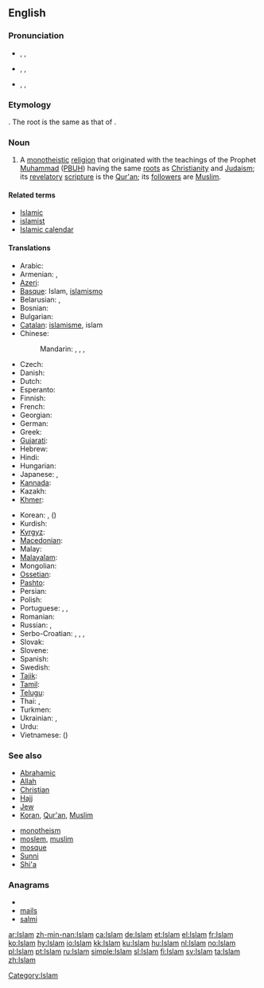 {{also|islam|islám}}
==English==

===Pronunciation===
* {{enPR|ĭs-läm'}}, {{IPA|/ɪsˈlɑːm/}}, {{SAMPA|/Is"lA:m/}}
* {{enPR|ĭz-läm'}}, {{IPA|/ɪzˈlɑːm/}}, {{SAMPA|/Iz"lA:m/}}
* {{enPR|ĭz'lăm}}, {{IPA|/ˈɪzlæm/}}, {{SAMPA|/"Izl{m/}}

===Etymology===
{{etyl|ar}} {{term|اسلام|إسْلام|sc=Arab|tr=‘islām|submission (to the will of God)|lang=ar}}. The root is the same as that of {{term|سلام|سَلام|sc=Arab|tr=salām||peace|lang=ar}}.

===Noun===
{{en-noun|-}}
{{wikipedia}}

# A [[monotheistic]] [[religion]] that originated with the teachings of the Prophet [[Muhammad]] ([[PBUH]]) having the same [[root]]s as [[Christianity]] and [[Judaism]]; its [[revelatory]] [[scripture]] is the [[Qur'an]]; its [[follower]]s are [[Muslim]].

====Related terms====
* [[Islamic]]
* [[islamist]]
* [[Islamic calendar]]

====Translations====
{{trans-top|religion}}
* Arabic: {{t|ar|إسلام|m|tr='islaam|sc=Arab}}
* Armenian: {{t-|hy|իսլամ|tr=islam}}, {{t-|hy|մահմեդականություն|tr=mahmedakanut'yun}}
* [[Azeri]]: {{t-|az|islam|xs=Azeri}}
* [[Basque]]: Islam, [[islamismo]]
* Belarusian: {{t|be|іслам|m|tr=islám|sc=Cyrl}},  {{t|be|мусульманства|n|tr=musul’mánstva|sc=Cyrl}}
* Bosnian: {{t-|bs|islam|m}}
* Bulgarian: {{t|bg|ислям|m|tr=isljám|sc=Cyrl}}
* [[Catalan]]: [[islamisme]], islam
* Chinese:
*: Mandarin: {{t|zh|回教|tr=Huí-jiào|sc=Hani}},  {{t|zh|伊斯蘭教|sc=Hani}},  {{t|zh|伊斯兰教|tr=Yīsīlán-jiào|sc=Hani}},  {{t|zh|清真教|tr=Qīngzhēn-jiào|sc=Hani}}
* Czech: {{t+|cs|islám|m}}
* Danish: {{t-|da|islam}}
* Dutch: {{t+|nl|islam|m}}
* Esperanto: {{t-|eo|islamo|xs=Esperanto}}
* Finnish: {{t+|fi|islam}}
* French: {{t+|fr|Islam|m}}
* Georgian: {{t-|ka|ისლამი|tr=islami|sc=Geor|xs=Georgian}}
* German: {{t+|de|Islam|m}}
* Greek: {{t|el|Ισλάμ|n|tr=Islám|sc=Grek}}
* [[Gujarati]]: {{t|gu|ઇસ્લામ|tr=islām|sc=Gujr}}
* Hebrew: {{t|he|איסלאם|m|tr=islám|sc=Hebr}}
* Hindi: {{t-|hi|इस्लाम|tr=islām|xs=Hindi}}
* Hungarian: {{t+|hu|iszlám}}
* Japanese: {{t|ja|イスラム教|tr=イスラムきょう, Isuramu-kyō|sc=Jpan}},  {{t|ja|回教|tr=かいきょう, Kai-kyō|sc=Jpan}}
* [[Kannada]]: {{t|kn|ಇಸ್ಲಾಂ|sc=Knda}}
* Kazakh: {{t|kk|Исләм|tr=Isləm|sc=Cyrl}}
* [[Khmer]]: {{t|km|សាសនាឥស្លាម|sc=Khmr}}
{{trans-mid}}
* Korean: {{t|ko|이슬람교|tr=Iseullam-gyo|sc=Kore}},  {{t|ko|회교|tr=Hwi-gyo|sc=Kore}} ({{t|ko|回教|sc=Kore}})
* Kurdish: {{ku-Arab|[[ئیسلام]]}}
* [[Kyrgyz]]: {{t|ky|Ислам|tr=Islám|sc=Cyrl}}
* [[Macedonian]]: {{t-|mk|ислам|m|tr=íslam}}
* Malay: {{t-|ms|Islam|xs=Malay}}
* [[Malayalam]]: {{t|ml|ഇസ്‌ലാം|sc=Mlym}}
* Mongolian: {{t|mn|ислам|tr=islám|sc=Cyrl}}
* [[Ossetian]]: {{tø|os|пысылмон дин|tr=pysylmon din|sc=Cyrl|xs=Ossetian}}
* [[Pashto]]: {{t-|ps|اسلام|m|tr=islām|sc=ps-Arab|xs=Pashto}}
* Persian: {{t-|fa|اسلام|tr=eslâm|xs=Persian}}
* Polish: {{t+|pl|islam}}
* Portuguese: {{t|pt|Islã|m}}, {{t|pt|Islão|m}}, {{t|pt|Islame|m}}
* Romanian: {{t-|ro|islam}}
* Russian: {{t|ru|ислам|m|tr=islám|sc=Cyrl}},  {{t|ru|мусульманство|n|tr=musul’mánstvo|sc=Cyrl}}
* Serbo-Croatian: {{t|sh|ислам|m|sc=Cyrl}},  {{t|sh|islam|m}},  {{t|sh|мухамеданство|n|sc=Cyrl}},  {{t|sh|muhamedanstvo|n}}
* Slovak: {{t-|sk|islám|m}}
* Slovene: {{t+|sl|islam|m}}
* Spanish: {{t-|es|Islam|m}}
* Swedish: {{t+|sv|islam}}
* [[Tajik]]: {{t|tg|Ислом|tr=Islom|sc=Cyrl}}
* [[Tamil]]: {{t|ta|இசுலாம்|sc=Taml}}
* [[Telugu]]: {{t|te|ఇస్లాం మతం|sc=Telu}}
* Thai: {{t|th|อิสลาม|tr=ìt-sà-laam|sc=Thai}},  {{t|th|ศาสนาอิสลาม|tr=săa-sà-ná ìt-sà-laam|sc=Thai}}
* Turkmen: {{t|tk|Yslam}}
* Ukrainian: {{t|uk|іслам|m|tr=islám|sc=Cyrl}},  {{t|uk|мусульманство|n|tr=musul’mánstvo|sc=Cyrl}}
* Urdu: {{t-|ur|اسلام|tr=islām|xs=Urdu}}
* Vietnamese: {{t|vi|Hồi giáo}} ({{t|vi|回教}})
{{trans-bottom}}

===See also===
{{top2}}
* [[Abrahamic]]
* [[Allah]]
* [[Christian]]
* [[Hajj]]
* [[Jew]]
* [[Koran]], [[Qur'an]], [[Muslim]]
{{mid2}}
* [[monotheism]]
* [[moslem]], [[muslim]]
* [[mosque]]
* [[Sunni]]
* [[Shi'a]]
{{bottom2}}

===Anagrams===
* {{alphagram|ailms}}
* [[mails#English|mails]]
* [[salmi#English|salmi]]


[[Category:Islam]]
[[ar:Islam]]
[[zh-min-nan:Islam]]
[[ca:Islam]]
[[de:Islam]]
[[et:Islam]]
[[el:Islam]]
[[fr:Islam]]
[[ko:Islam]]
[[hy:Islam]]
[[io:Islam]]
[[kk:Islam]]
[[ku:Islam]]
[[hu:Islam]]
[[nl:Islam]]
[[no:Islam]]
[[pl:Islam]]
[[pt:Islam]]
[[ru:Islam]]
[[simple:Islam]]
[[sl:Islam]]
[[fi:Islam]]
[[sv:Islam]]
[[ta:Islam]]
[[zh:Islam]]